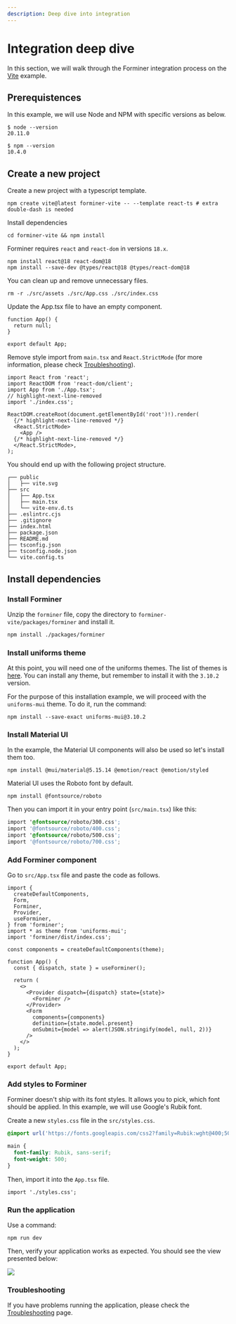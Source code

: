 ```yaml
---
description: Deep dive into integration
---
```


# Integration deep dive

In this section, we will walk through the Forminer integration process on the [Vite](https://vitejs.dev/) example.

## Prerequistences

In this example, we will use Node and NPM with specific versions as below.

```shell
$ node --version
20.11.0
```

```shell
$ npm --version
10.4.0
```

## Create a new project

Create a new project with a typescript template.

```shell
npm create vite@latest forminer-vite -- --template react-ts # extra double-dash is needed
```

Install dependencies

```shell
cd forminer-vite && npm install
```

Forminer requires `react` and `react-dom` in versions `18.x`.

```shell
npm install react@18 react-dom@18
npm install --save-dev @types/react@18 @types/react-dom@18
```

You can clean up and remove unnecessary files.

```shell
rm -r ./src/assets ./src/App.css ./src/index.css
```

Update the App.tsx file to have an empty component.

```tsx
function App() {
  return null;
}

export default App;
```

Remove style import from `main.tsx` and `React.StrictMode` (for more information, please check [Troubleshooting](troubleshooting.mdx)).

```tsx
import React from 'react';
import ReactDOM from 'react-dom/client';
import App from './App.tsx';
// highlight-next-line-removed
import './index.css';

ReactDOM.createRoot(document.getElementById('root')!).render(
  {/* highlight-next-line-removed */}
  <React.StrictMode>
    <App />
  {/* highlight-next-line-removed */}
  </React.StrictMode>,
);
```

You should end up with the following project structure.

```
┌── public
│   ├── vite.svg
├── src
│   ├── App.tsx
│   ├── main.tsx
│   └── vite-env.d.ts
├── .eslintrc.cjs
├── .gitignore
├── index.html
├── package.json
├── README.md
├── tsconfig.json
├── tsconfig.node.json
└── vite.config.ts
```

## Install dependencies

### Install Forminer

Unzip the `forminer` file, copy the directory to `forminer-vite/packages/forminer` and install it.

```bash
npm install ./packages/forminer
```

### Install uniforms theme

At this point, you will need one of the uniforms themes. The list of themes is [here](https://uniforms.tools/docs/installation/). You can install any theme, but remember to install it with the `3.10.2` version.

For the purpose of this installation example, we will proceed with the `uniforms-mui` theme. To do it, run the command:

```shell
npm install --save-exact uniforms-mui@3.10.2
```

### Install Material UI

In the example, the Material UI components will also be used so let's install them too.

```shell
npm install @mui/material@5.15.14 @emotion/react @emotion/styled
```

Material UI uses the Roboto font by default.

```shell
npm install @fontsource/roboto
```

Then you can import it in your entry point (`src/main.tsx`) like this:

```css
import '@fontsource/roboto/300.css';
import '@fontsource/roboto/400.css';
import '@fontsource/roboto/500.css';
import '@fontsource/roboto/700.css';
```

### Add Forminer component

Go to `src/App.tsx` file and paste the code as follows.

```tsx
import {
  createDefaultComponents,
  Form,
  Forminer,
  Provider,
  useForminer,
} from 'forminer';
import * as theme from 'uniforms-mui';
import 'forminer/dist/index.css';

const components = createDefaultComponents(theme);

function App() {
  const { dispatch, state } = useForminer();

  return (
    <>
      <Provider dispatch={dispatch} state={state}>
        <Forminer />
      </Provider>
      <Form
        components={components}
        definition={state.model.present}
        onSubmit={model => alert(JSON.stringify(model, null, 2))}
      />
    </>
  );
}

export default App;
```

### Add styles to Forminer

Forminer doesn't ship with its font styles. It allows you to pick, which font should be applied. In this example, we will use Google's Rubik font.

Create a new `styles.css` file in the `src/styles.css`.

```css
@import url('https://fonts.googleapis.com/css2?family=Rubik:wght@400;500&display=swap');

main {
  font-family: Rubik, sans-serif;
  font-weight: 500;
}
```

Then, import it into the `App.tsx` file.

```tsx
import './styles.css';
```

### Run the application

Use a command:

```shell
npm run dev
```

Then, verify your application works as expected. You should see the view presented below:

![](../assets/forminer-deep-dive-preview.webp)

### Troubleshooting

If you have problems running the application, please check the [Troubleshooting](troubleshooting.mdx) page.
